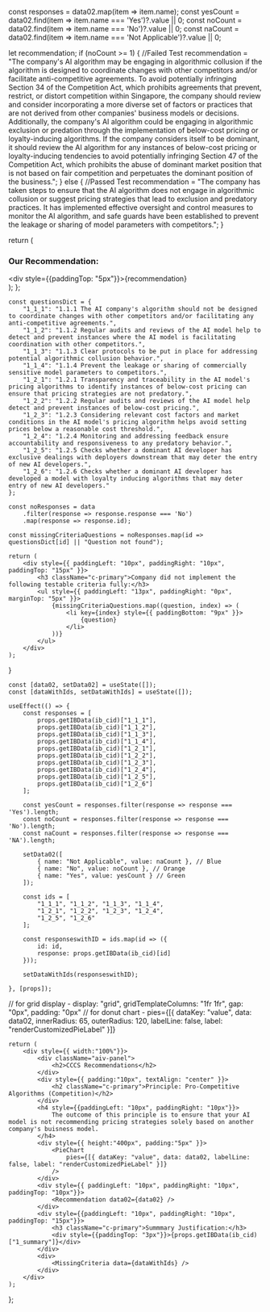 


  const responses = data02.map(item => item.name);
  const yesCount = data02.find(item => item.name === 'Yes')?.value || 0;
  const noCount = data02.find(item => item.name === 'No')?.value || 0;
  const naCount = data02.find(item => item.name === 'Not Applicable')?.value || 0; 

  let recommendation;
  if (noCount >= 1) {
    //Failed Test
    recommendation = "The company's AI algorithm may be engaging in algorithmic collusion if the algorithm is designed to coordinate changes with other competitors and/or facilitate anti-competitive agreements. To avoid potentially infringing Section 34 of the Competition Act, which prohibits agreements that prevent, restrict, or distort competition within Singapore, the company should review and consider incorporating a more diverse set of factors or practices that are not derived from other companies' business models or decisions. Additionally, the company's AI algorithm could be engaging in algorithmic exclusion or predation through the implementation of below-cost pricing or loyalty-inducing algorithms. If the company considers itself to be dominant, it should review the AI algorithm for any instances of below-cost pricing or loyalty-inducing tendencies to avoid potentially infringing Section 47 of the Competition Act, which prohibits the abuse of dominant market position that is not based on fair competition and perpetuates the dominant position of the business.";
  } else {
    //Passed Test
    recommendation = "The company has taken steps to ensure that the AI algorithm does not engage in algorithmic collusion or suggest pricing strategies that lead to exclusion and predatory practices. It has implemented effective oversight and control measures to monitor the AI algorithm, and safe guards have been established to prevent the leakage or sharing of model parameters with competitors.";
  }

  return (
    <div className="recommendation">
      <h3 className="c-primary">Our Recommendation:</h3>
      <div style={{paddingTop: "5px"}}>{recommendation}</div>
    </div>
  );
};

    const questionsDict = {
        "1_1_1": "1.1.1 The AI company's algorithm should not be designed to coordinate changes with other competitors and/or facilitating any anti-competitive agreements.",
        "1_1_2": "1.1.2 Regular audits and reviews of the AI model help to detect and prevent instances where the AI model is facilitating coordination with other competitors.",
        "1_1_3": "1.1.3 Clear protocols to be put in place for addressing potential algorithmic collusion behavior.",
        "1_1_4": "1.1.4 Prevent the leakage or sharing of commercially sensitive model parameters to competitors.",
        "1_2_1": "1.2.1 Transparency and traceability in the AI model's pricing algorithms to identify instances of below-cost pricing can ensure that pricing strategies are not predatory.",
        "1_2_2": "1.2.2 Regular audits and reviews of the AI model help detect and prevent instances of below-cost pricing.",
        "1_2_3": "1.2.3 Considering relevant cost factors and market conditions in the AI model's pricing algorithm helps avoid setting prices below a reasonable cost threshold.",
        "1_2_4": "1.2.4 Monitoring and addressing feedback ensure accountability and responsiveness to any predatory behavior.",
        "1_2_5": "1.2.5 Checks whether a dominant AI developer has exclusive dealings with deployers downstream that may deter the entry of new AI developers.",
        "1_2_6": "1.2.6 Checks whether a dominant AI developer has developed a model with loyalty inducing algorithms that may deter entry of new AI developers."
    };

    const noResponses = data
        .filter(response => response.response === 'No')
        .map(response => response.id);

    const missingCriteriaQuestions = noResponses.map(id => questionsDict[id] || "Question not found");

    return (
        <div style={{ paddingLeft: "10px", paddingRight: "10px", paddingTop: "15px" }}>
            <h3 className="c-primary">Company did not implement the following testable criteria fully:</h3>
            <ul style={{ paddingLeft: "13px", paddingRight: "0px", marginTop: "5px" }}>
                {missingCriteriaQuestions.map((question, index) => (
                    <li key={index} style={{ paddingBottom: "9px" }}>
                        {question}
                    </li>
                ))}
            </ul>
        </div>
    );
}

    const [data02, setData02] = useState([]);
    const [dataWithIds, setDataWithIds] = useState([]);

    useEffect(() => {
        const responses = [
            props.getIBData(ib_cid)["1_1_1"],
            props.getIBData(ib_cid)["1_1_2"],
            props.getIBData(ib_cid)["1_1_3"],
            props.getIBData(ib_cid)["1_1_4"],
            props.getIBData(ib_cid)["1_2_1"],
            props.getIBData(ib_cid)["1_2_2"],
            props.getIBData(ib_cid)["1_2_3"],
            props.getIBData(ib_cid)["1_2_4"],
            props.getIBData(ib_cid)["1_2_5"],
            props.getIBData(ib_cid)["1_2_6"]
        ];

        const yesCount = responses.filter(response => response === 'Yes').length;
        const noCount = responses.filter(response => response === 'No').length;
        const naCount = responses.filter(response => response === 'NA').length;

        setData02([
            { name: "Not Applicable", value: naCount }, // Blue
            { name: "No", value: noCount }, // Orange
            { name: "Yes", value: yesCount } // Green
        ]);

        const ids = [
            "1_1_1", "1_1_2", "1_1_3", "1_1_4",
            "1_2_1", "1_2_2", "1_2_3", "1_2_4",
            "1_2_5", "1_2_6"
        ];

        const responseswithID = ids.map(id => ({
            id: id,
            response: props.getIBData(ib_cid)[id]
        }));

        setDataWithIds(responseswithID);

    }, [props]);

// for grid display - display: "grid", gridTemplateColumns: "1fr 1fr", gap: "0px", padding: "0px" 
// for donut chart - pies={[{ dataKey: "value", data: data02, innerRadius: 65, outerRadius: 120, labelLine: false, label: "renderCustomizedPieLabel" }]} 

    return (
        <div style={{ width:"100%"}}>
            <div className="aiv-panel">
                <h2>CCCS Recommendations</h2>
            </div>
            <div style={{ padding:"10px", textAlign: "center" }}>
                <h2 className="c-primary">Principle: Pro-Competitive Algorithms (Competition)</h2>
            </div>
            <h4 style={{paddingLeft: "10px", paddingRight: "10px"}}>
                The outcome of this principle is to ensure that your AI model is not recommending pricing strategies solely based on another company's buisness model.
            </h4>
            <div style={{ height:"400px", padding:"5px" }}>
                <PieChart
                    pies={[{ dataKey: "value", data: data02, labelLine: false, label: "renderCustomizedPieLabel" }]} 
                />
            </div>
            <div style={{ paddingLeft: "10px", paddingRight: "10px", paddingTop: "10px"}}>
                <Recommendation data02={data02} />
            </div>
            <div style={{paddingLeft: "10px", paddingRight: "10px", paddingTop: "15px"}}>
                <h3 className="c-primary">Summmary Justification:</h3>
                <div style={{paddingTop: "3px"}}>{props.getIBData(ib_cid)["1_summary"]}</div>
            </div>
            <div>
                <MissingCriteria data={dataWithIds} />
            </div>
        </div>
    );
};

